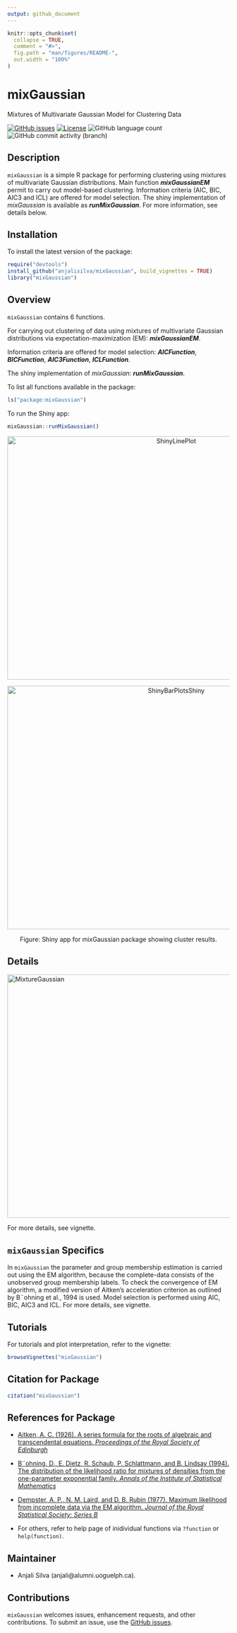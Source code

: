 ```yaml
---
output: github_document
---
```


<!-- README.md is generated from README.Rmd. Please edit that file -->

```r
knitr::opts_chunk$set(
  collapse = TRUE,
  comment = "#>",
  fig.path = "man/figures/README-",
  out.width = "100%"
)
```

# mixGaussian
Mixtures of Multivariate Gaussian Model for Clustering Data

<!-- badges: start -->
<!-- https://www.codefactor.io/repository/github/anjalisilva/testingpackage/issues -->
<!-- [![CodeFactor](https://www.codefactor.io/repository/github/anjalisilva/mixgaussian/badge)](https://www.codefactor.io/repository/github/anjalisilva/testingpackage)-->

[![GitHub issues](https://img.shields.io/github/issues/anjalisilva/mixGaussian)](https://github.com/anjalisilva/mixGaussian/issues)  [![License](https://img.shields.io/badge/license-MIT-green)](./LICENSE) ![GitHub language count](https://img.shields.io/github/languages/count/anjalisilva/mixGaussian) ![GitHub commit activity (branch)](https://img.shields.io/github/commit-activity/y/anjalisilva/mixGaussian/master)
<!-- https://shields.io/category/license -->
<!-- badges: end -->

## Description
`mixGaussian` is a simple R package for performing clustering using mixtures of multivariate Gaussian distributions. Main function __*mixGaussianEM*__ permit to carry out model-based clustering. Information criteria (AIC, BIC, AIC3 and ICL) are offered for model selection. The shiny implementation of *mixGaussian* is available as __*runMixGaussian*__. For more information, see details below.  


## Installation

To install the latest version of the package:

``` r
require("devtools")
install_github("anjalisilva/mixGaussian", build_vignettes = TRUE)
library("mixGaussian")
```


## Overview

`mixGaussian` contains 6 functions. 

For carrying out clustering of data using mixtures of multivariate Gaussian distributions via expectation-maximization (EM): __*mixGaussianEM*__. 

Information criteria are offered for model selection: __*AICFunction*__, __*BICFunction*__, __*AIC3Function*__, __*ICLFunction*__. 

The shiny implementation of *mixGaussian*: __*runMixGaussian*__. 

To list all functions available in the package: 

``` r
ls("package:mixGaussian")
```

To run the Shiny app:
``` r
mixGaussian::runMixGaussian()
```

<div style="text-align:center"><img src="inst/extdata/ShinyLinePlot.png" alt="ShinyLinePlot" width="750" height="550"/>

<div style="text-align:center"><img src="inst/extdata/ShinyBarPlotsShiny.png" alt="ShinyBarPlotsShiny" width="750" height="550"/>
  
 Figure: Shiny app for mixGaussian package showing cluster results.

<div style="text-align:left">
<div style="text-align:left">


## Details

<div style="text-align:left"><img src="inst/extdata/MixtureGaussian.png" alt="MixtureGaussian" width="750" height="550"/>

<div style="text-align:left">
<div style="text-align:left">

For more details, see vignette.


## `mixGaussian` Specifics

In `mixGaussian` the parameter and group membership estimation is carried out using the EM algorithm, because the complete-data consists of the unobserved group membership labels. To check the convergence of EM algorithm, a modified version of Aitken's acceleration criterion as outlined by B¨ohning et al., 1994 is used. Model selection is performed using AIC, BIC, AIC3 and ICL. For more details, see vignette.


## Tutorials  
  
For tutorials and plot interpretation, refer to the vignette:

``` r
browseVignettes("mixGaussian")
```


## Citation for Package
``` r
citation("mixGaussian")
```


## References for Package

* [Aitken, A. C. (1926). A series formula for the roots of algebraic and transcendental equations. *Proceedings of the Royal Society of Edinburgh*](https://www.cambridge.org/core/journals/proceedings-of-the-royal-society-of-edinburgh/article/iiia-series-formula-for-the-roots-of-algebraic-and-transcendental-equations/0CC96A97C8B634E2730F5208E506E6A9)

* [B¨ohning, D., E. Dietz, R. Schaub, P. Schlattmann, and B. Lindsay (1994). The distribution of the likelihood ratio for mixtures of densities from the one-parameter exponential family. *Annals of the Institute of Statistical Mathematics*](https://link.springer.com/article/10.1007/BF01720593)

* [Dempster, A. P., N. M. Laird, and D. B. Rubin (1977). Maximum likelihood from incomplete data via the EM algorithm. *Journal of the Royal Statistical Society: Series B*](https://www.ece.iastate.edu/~namrata/EE527_Spring08/Dempster77.pdf)

* For others, refer to help page of inidividual functions via `?function` or `help(function)`.


## Maintainer

* Anjali Silva (anjali@alumni.uoguelph.ca). 


## Contributions

`mixGaussian` welcomes issues, enhancement requests, and other contributions. To submit an issue, use the [GitHub issues](https://github.com/anjalisilva/mixGaussian/issues).
